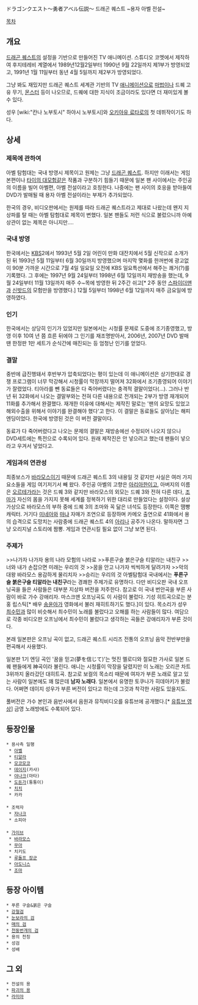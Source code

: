 ドラゴンクエスト〜勇者アベル伝説〜
드래곤 퀘스트 ~용자 아벨 전설~

[[목차]]

== 개요 ==
{{{#!html
<iframe width="560" height="420" src="//www.youtube.com/embed/gMTBH_vBpYI?rel=0" frameborder="0" allowfullscreen></iframe>
}}}

[[드래곤 퀘스트]]의 설정을 기반으로 만들어진 TV 애니메이션. 스튜디오 코멧에서 제작하여 후지테레비 계열에서 1989년12월2일부터 1990년 9월 22일까지 제1부가 방영되었고, 1991년 1월 11일부터 동년 4월 5일까지 제2부가 방영되었다.

그냥 봐도 재밌지만 드래곤 퀘스트 세계관 기반의 TV [[애니메이션]]으로 [[마법]]이나 드퀘 고유 무기, [[몬스터]] 등이 나오므로, 드퀘에 대한 지식이 조금이라도 있다면 더 재미있게 볼 수 있다. 

성우 [wiki:"칸나 노부토시" 하야시 노부토시]와 [[오키아유 료타로]]의 첫 데뷔작이기도 하다.

== 상세 ==
=== 제목에 관하여 ===
아벨 탐험대는 국내 방영시 제목이고 원제는 그냥 [[드래곤 퀘스트]]. 하지만 이래서는 게임 본편이나 [[타이의 대모험]]같은 작품과 구분하기 힘들기 때문에 일본 팬 사이에서는 주인공의 이름을 빌어 아벨편, 아벨 전설이라고 호칭한다.  나중에는 팬 사이의 호응을 받아들여 DVD가 발매될 때 용자 아벨 전설이라는 부제가 추가되었다.

한국의 경우, 비디오판에서는 원제를 따라 드래곤 퀘스트라고 제대로 나왔는데 왠지 지상파를 탈 때는 아벨 탐험대로 제목이 변했다. 일본 팬들도 저런 식으로 불렀으니까 아예 상관이 없는 제목은 아니지만….

=== 국내 방영 ===
한국에서는 [[KBS]]2에서 1993년 5월 2일 어린이 만화 대잔치에서 5월 신작으로 소개가 된 뒤 1993년 5월 11일부터 6월 30일까지 방영했으며 마지막 몇화를 한꺼번에 광고없이 90분 가까운 시간으로 7월 4일 일요일 오전에 KBS 일요특선에서 해주는 쾌거(?)를 기록했다.
그 후에는 1997년 9월 24일부터 1998년 6월 12일까지 재방송을 했는데, 9월 24일부터 11월 13일까지 매주 수~목에 방영한 뒤 2주간 쉬고[* 2주 동안 [[스파이더맨]]과 [[신밧드]]의 모험만을 방영했다.] 12월 5일부터 1998년 6월 12일까지 매주 금요일에 방영하였다.

=== 인기 ===
한국에서는 상당히 인기가 있었지만 일본에서는 시청률 문제로 도중에 조기종영했고, 방영 이후 10여 년 쯤 흐른 뒤에야 그 인기를 재조명받아서, 2006년, 2007년 DVD 발매 땐 한정판 1만 세트가 순식간에 매진되는 등 엄청난 인기를 얻었다.

=== 결말 ===
중반에 급진행돼서 후반부가 압축되었다는 평이 있는데 이 애니메이션은 상기한대로 경쟁 프로그램이 너무 막강해서 시청률이 막장까지 떨어져 32화에서 조기종영되어 이야기가 잘렸었다. 티아라를 뺀 동료들은 다 죽어버렸다는 충격적 결말이었다(…). 그러나 반년 뒤 32화에서 나오는 결말부와는 전혀 다른 내용으로 전개되는 2부가 방영 재개되어 11화를 추가해서 완결했다.
재개한 이유에 대해서는 제작진 말로는 '팬의 요망도 있었고 해외수출을 위해서 이야기를 완결해야 했다'고 한다. 이 결말은 동료들도 살아남는 해피엔딩이었다. 한국에 방영된 것은 이 버전 결말이다.

동료가 다 죽어버렸다고 나오는 문제의 결말은 재방송에선 수정되어 나오지 않으나 DVD세트에는 특전으로 수록되어 있다. 원래 제작진은 안 넣으려고 했는데 팬들이 넣으라고 우겨서 넣었다고.

=== 게임과의 연관성 ===
최종보스가 [[바라모스]]이기 때문에 드래곤 퀘스트 3의 내용일 것 같지만 사실은 여러 가지 요소들을 게임 여기저기서 빼 왔다. 주인공 아벨의 고향은 [[아리아한]]이고, 아버지의 이름은 [[오르테가]]라는 것은 드퀘 3와 같지만 바라모스의 외모는 드퀘 3와 전혀 다른 데다, [[조마(드래곤 퀘스트 3)|조마]]가 자신의 몸을 가지지 못해 세계를 정복하기 위한 대리로 만들었다는 설정이다. 설상가상으로 바라모스의 부하 중에 드퀘 3의 조마와 꼭 닮은 녀석도 등장한다. 이쪽은 땜빵 캐릭터. 거기다 [[미네아]]와 [[마냐]] 자매가 조연으로 등장하며 카메오 출연으로 41화에서 용의 습격으로 도망치는 사람중에 드래곤 퀘스트 4의 [[아리나]] 공주가 나온다. 말하자면 그냥 오리지널 스토리에 짬뽕. 게임과 연관시킬 필요 없이 그냥 보면 된다.

=== 주제가 ===
{{{#!html
<object width="425" height="344"><param name="movie" value="http://www.youtube.com/v/om_VwF0dNbY&hl=ko&fs=1"></param><param name="allowFullScreen" value="true"></param><param name="allowscriptaccess" value="always"></param><embed src="http://www.youtube.com/v/om_VwF0dNbY&hl=ko&fs=1" type="application/x-shockwave-flash" allowscriptaccess="always" allowfullscreen="true" width="425" height="344"></embed></object>
}}}
>>나가자 나가자 용의 나라 모험의 나라로
>>푸른구슬 붉은구슬 티알라는 내친구
>>너와 내가 손잡으면 미래는 우리의 것
>>꿈을 안고 나가자 씩씩하게 달려가자
>>악의 대왕 바라모스 용감하게 물리치자
>>승리는 우리의 것 아벨탐험대
국내에서는 '''푸른구슬 붉은구슬 티알라는 내친구'''라는 경쾌한 주제가로 유명하다. 다만 비디오판 국내 오프닝곡을 들은 사람들은 대부분 지상파 버전을 저주한다. 참고로 이 국내 번안곡을 부른 사람이 바로 가수 강애리자. 마스크맨 오프닝곡도 이 사람이 불렀다. 기성 히트곡으로는 분홍 립스틱[* 배우 [[송윤아]]가 영화에서 불러 재히트하기도 했다.]이 있다. 목소리가 성우 [[최수민|최수민]]과 많이 비슷해서 최수민이 노래를 불렀다고 오해를 하는 사람들이 많다. 여담으로 각종 비디오판 오프닝에서 최수민이 불렀다고 생각하는 곡들은 강애리자가 부른 것이다.  

본래 일본판은 오프닝 곡이 없고, 드래곤 퀘스트 시리즈 전통의 오프닝 음악 전반부만을 편곡해서 사용했다.

{{{#!html
<object width="425" height="344"><param name="movie" value="http://www.youtube.com/v/YYd1ln5Mwrc&hl=ja&fs=1&rel=0"></param><param name="allowFullScreen" value="true"></param><param name="allowscriptaccess" value="always"></param><embed src="http://www.youtube.com/v/YYd1ln5Mwrc&hl=ja&fs=1&rel=0" type="application/x-shockwave-flash" allowscriptaccess="always" allowfullscreen="true" width="425" height="344"></embed></object>}}}

일본판 1기 엔딩 곡인 '꿈을 믿고(夢を信じて)'는 멋진 멜로디와 절묘한 가사로 일본 드퀘 팬들에게 神곡이라 불린다. 애니는 시청률이 막장을 달렸지만 이 노래는 오리콘 차트 3위까지 올라갔던 대히트곡. 참고로 보컬의 목소리 때문에 여자가 부른 노래로 알고 있는 사람이 일본에도 꽤 많은데 '''남자 노래다'''. 일본에서 유명한 토쿠나가 히데아키가 불렀다. 어쩌면 데이지 성우가 부른 버전이 있다고 하는데 그것과 착각한 사람도 있을지도.

풀버전은 가수 본인과 음반사에서 음원과 뮤직비디오를 유튜브에 공개했다.[*  [http://www.youtube.com/watch?v=dAs2yQUNkdU 유튜브 영상]] 금영 노래방에도 수록되어 있다.

== 등장인물 ==
 * 용사측 일행
  * [[아벨(주인공/아벨탐험대)|아벨]]
  * [[티알라]]
  * [[모코모코]]
  * [[데이지(아벨탐험대)|데이지]](카샤)
  * [[야나크]](마타)
  * [[도돈가]](퉁퉁이)
  * [[치치(아벨탐험대)|치치]]
  * 카카
 
 * 조력자
  * [[자나크(아벨탐험대)|자나크]]
  * 소피아
 
 * [[가이브]]
  * [[바라모스]]
  * [[무아]]
  * 치키도
  * [[루돌프 장군]]
  * [[아도니스]]
  * [[조마(드래곤 퀘스트 3)|조마]]

== 등장 아이템 ==
 * 푸른 구슬&붉은 구슬
 * [[강철검]]
 * [[눈보라의 검]]
 * [[매의 검]]
 * [[천둥번개의 검]]
 * 용의 천칭
 * 성검
 * 성배

== 그 외 ==
 * 전설의 용
 * [[파괴의 용]]
 * [[라미아]]
